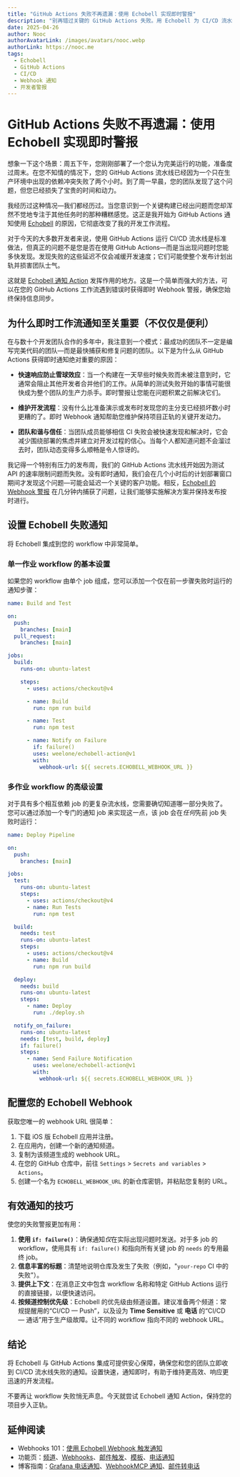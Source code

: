 ```yaml
---
title: "GitHub Actions 失败不再遗漏：使用 Echobell 实现即时警报"
description: "别再错过关键的 GitHub Actions 失败。用 Echobell 为 CI/CD 流水线配置即时 Webhook 通知和开发者警报——附实用技巧与团队协作经验，真正提升效率。"
date: 2025-04-26
author: Nooc
authorAvatarLink: /images/avatars/nooc.webp
authorLink: https://nooc.me
tags:
  - Echobell
  - GitHub Actions
  - CI/CD
  - Webhook 通知
  - 开发者警报
---
```


# GitHub Actions 失败不再遗漏：使用 Echobell 实现即时警报

想象一下这个场景：周五下午，您刚刚部署了一个您认为完美运行的功能，准备度过周末。在您不知情的情况下，您的 GitHub Actions 流水线已经因为一个只在生产环境中出现的依赖冲突失败了两个小时。到了周一早晨，您的团队发现了这个问题，但您已经损失了宝贵的时间和动力。

我经历过这种情况—我们都经历过。当您意识到一个关键构建已经出问题而您却浑然不觉地专注于其他任务时的那种糟糕感觉。这正是我开始为 GitHub Actions 通知使用 [Echobell](https://apps.apple.com/app/id6743597198) 的原因，它彻底改变了我的开发工作流程。

对于今天的大多数开发者来说，使用 GitHub Actions 运行 CI/CD 流水线是标准做法，但真正的问题不是您是否在使用 GitHub Actions—而是当出现问题时您能多快发现。发现失败的这些延迟不仅会减缓开发速度；它们可能使整个发布计划出轨并损害团队士气。

这就是 [Echobell 通知 Action](https://github.com/weelone/echobell-action) 发挥作用的地方。这是一个简单而强大的方法，可以在您的 GitHub Actions 工作流遇到错误时获得即时 Webhook 警报，确保您始终保持信息同步。

## 为什么即时工作流通知至关重要（不仅仅是便利）

在与数十个开发团队合作的多年中，我注意到一个模式：最成功的团队不一定是编写完美代码的团队—而是最快捕获和修复问题的团队。以下是为什么从 GitHub Actions 获得即时通知绝对重要的原因：

- **快速响应防止雪球效应**：当一个构建在一天早些时候失败而未被注意到时，它通常会阻止其他开发者合并他们的工作。从简单的测试失败开始的事情可能很快成为整个团队的生产力杀手。即时警报让您能在问题积累之前解决它们。

- **维护开发流程**：没有什么比准备演示或发布时发现您的主分支已经损坏数小时更糟的了。即时 Webhook 通知帮助您维护保持项目正轨的关键开发动力。

- **团队和谐与信任**：当团队成员能够相信 CI 失败会被快速发现和解决时，它会减少围绕部署的焦虑并建立对开发过程的信心。当每个人都知道问题不会溜过去时，团队动态变得多么顺畅是令人惊讶的。

我记得一个特别有压力的发布周，我们的 GitHub Actions 流水线开始因为测试 API 的速率限制问题而失败。没有即时通知，我们会在几个小时后的计划部署窗口期间才发现这个问题—可能会延迟一个关键的客户功能。相反，[Echobell 的 Webhook 警报](/zh/docs/webhook) 在几分钟内捕获了问题，让我们能够实施解决方案并保持发布按时进行。

## 设置 Echobell 失败通知

将 Echobell 集成到您的 workflow 中非常简单。

### 单一作业 workflow 的基本设置

如果您的 workflow 由单个 job 组成，您可以添加一个仅在前一步骤失败时运行的通知步骤：

```yaml
name: Build and Test

on:
  push:
    branches: [main]
  pull_request:
    branches: [main]

jobs:
  build:
    runs-on: ubuntu-latest

    steps:
      - uses: actions/checkout@v4

      - name: Build
        run: npm run build

      - name: Test
        run: npm test

      - name: Notify on Failure
        if: failure()
        uses: weelone/echobell-action@v1
        with:
          webhook-url: ${{ secrets.ECHOBELL_WEBHOOK_URL }}
```

### 多作业 workflow 的高级设置

对于具有多个相互依赖 job 的更复杂流水线，您需要确切知道哪一部分失败了。您可以通过添加一个专门的通知 job 来实现这一点，该 job 会在*任何*先前 job 失败时运行：

```yaml
name: Deploy Pipeline

on:
  push:
    branches: [main]

jobs:
  test:
    runs-on: ubuntu-latest
    steps:
      - uses: actions/checkout@v4
      - name: Run Tests
        run: npm test

  build:
    needs: test
    runs-on: ubuntu-latest
    steps:
      - uses: actions/checkout@v4
      - name: Build
        run: npm run build

  deploy:
    needs: build
    runs-on: ubuntu-latest
    steps:
      - name: Deploy
        run: ./deploy.sh

  notify_on_failure:
    runs-on: ubuntu-latest
    needs: [test, build, deploy]
    if: failure()
    steps:
      - name: Send Failure Notification
        uses: weelone/echobell-action@v1
        with:
          webhook-url: ${{ secrets.ECHOBELL_WEBHOOK_URL }}
```

## 配置您的 Echobell Webhook

获取您唯一的 webhook URL 很简单：

1.  下载 iOS 版 Echobell 应用并注册。
2.  在应用内，创建一个新的通知频道。
3.  复制为该频道生成的 webhook URL。
4.  在您的 GitHub 仓库中，前往 `Settings` > `Secrets and variables` > `Actions`。
5.  创建一个名为 `ECHOBELL_WEBHOOK_URL` 的新仓库密钥，并粘贴您复制的 URL。

## 有效通知的技巧

使您的失败警报更加有用：

1.  **使用 `if: failure()`**：确保通知*仅*在实际出现问题时发送。对于多 job 的 workflow，使用具有 `if: failure()` 和指向所有关键 job 的 `needs` 的专用最终 job。
2.  **信息丰富的标题**：清楚地说明仓库及发生了失败（例如，"`your-repo` CI 中的失败"）。
3.  **提供上下文**：在消息正文中包含 workflow 名称和特定 GitHub Actions 运行的直接链接，以便快速访问。
4.  **按频道控制优先级**：Echobell 的优先级由频道设置。建议准备两个频道：常规提醒用的“CI/CD — Push”，以及设为 **Time Sensitive** 或 **电话** 的“CI/CD — 通话”用于生产级故障。让不同的 workflow 指向不同的 webhook URL。

## 结论

将 Echobell 与 GitHub Actions 集成可提供安心保障，确保您和您的团队立即收到 CI/CD 流水线失败的通知。设置快速，通知即时，有助于维持更高效、响应更迅速的开发流程。

不要再让 workflow 失败悄无声息。今天就尝试 Echobell 通知 Action，保持您的项目步入正轨。

## 延伸阅读

- Webhooks 101：[使用 Echobell Webhook 触发通知](/zh/docs/webhook)
- 功能页：[频道](/zh/features/channels)、[Webhooks](/zh/features/webhooks)、[邮件触发](/zh/features/email-triggers)、[模板](/zh/features/templates)、[电话通知](/zh/features/call-notifications)
- 博客指南：[Grafana 电话通知](/zh/blog/grafana-call-notification)、[WebhookMCP 通知](/zh/blog/get-notified-with-webhook-mcp)、[邮件转电话](/zh/blog/email-to-call-notification)
